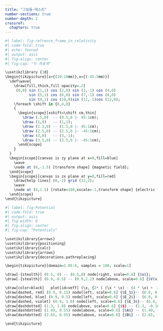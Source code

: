 ```yaml
---
title: "그림들-테스트"
number-sections: true
number-depth: 2
crossref:
  chapters: true
---
```


```r
#| label: fig-refrence_frame_in_relativity
#| code-fold: true
#| echo: fenced
#| output: asis
#| fig-align: center
#| fig-cap: "두 좌표계"

\usetikzlibrary {3d} 
\begin{tikzpicture}[z={(10:10mm)},x={(-45:5mm)}]
  \def\wave{
    \draw[fill,thick,fill opacity=.2]
     (0,0) sin (1,1) cos (2,0) sin (3,-1) cos (4,0)
           sin (5,1) cos (6,0) sin (7,-1) cos (8,0)
           sin (9,1) cos (10,0)sin (11,-1)cos (12,0);
    \foreach \shift in {0,4,8}
    {
      \begin{scope}[xshift=\shift cm,thin]
        \draw (.5,0)  -- (0.5,0 |- 45:1cm);
        \draw (1,0)   -- (1,1);
        \draw (1.5,0) -- (1.5,0 |- 45:1cm);
        \draw (2.5,0) -- (2.5,0 |- -45:1cm);
        \draw (3,0)   -- (3,-1);
        \draw (3.5,0) -- (3.5,0 |- -45:1cm);
      \end{scope}
    }
  }
  \begin{scope}[canvas is zy plane at x=0,fill=blue]
    \wave
    \node at (6,-1.5) [transform shape] {magnetic field};
  \end{scope}
  \begin{scope}[canvas is zx plane at y=0,fill=red]
    \draw[help lines] (0,-2) grid (12,2);
    \wave
    \node at (6,1.5) [rotate=180,xscale=-1,transform shape] {electric field};
  \end{scope}
\end{tikzpicture}
```


```r
#| label: fig-Potential
#| code-fold: true
#| output: asis
#| fig-width: 8
#| fig-align: center
#| fig-cap: "Potentials"

\usetikzlibrary{arrows}
\usetikzlibrary{positioning}
\usetikzlibrary{calc}
\usetikzlibrary{arrows}
\usetikzlibrary{decorations.pathreplacing}

\begin{tikzpicture}[domain=1.05:6, samples = 100, scale=1]

\draw[-{stealth}] (0.5, 0) -- (6.5,0) node[right, scale=0.6] {$x$};
\draw[-{stealth}] (0.9,-0.5) -- (0.9,2.2) node[above, scale=0.6] {$V(x)$};

\draw[color=black]   plot[id=veff] (\x, {2* ( (\x * \x) - (4 * \x) +  3 + (1 * (\x^-1)))  * exp(-0.2* (\x^2)) + 0.6 } ) ;
\draw[dashed, red] (0.9, 0.15) node[left, scale=0.6] {$E_1$}-- (6.0, 0.15) ;
\draw[dashed, blue] (0.9, 0.5) node[left, scale=0.6] {$E_2$}-- (6.0, 0.5) ;
\draw[dashed, violet] (0.9, 1.0) node[left, scale=0.6] {$E_3$}-- (6.0, 1.0) ;
\draw[dashdotted] (1.3, 1.0) node[above, scale=0.6] {$$} -- (1.3, -0.18) node[below, scale=0.6] {$x_0$};
\draw[dashdotted] (1.49, 0.55) node[above, scale=0.6] {$A$} -- (1.49, -0.05) node [below, scale=0.6] {$x_1$};
\draw[dashdotted] (2.65, 0.55) node[above, scale=0.6] {$B$} -- (2.65, -0.05) node [below, scale=0.6] {$x_2$};

\end{tikzpicture}
```